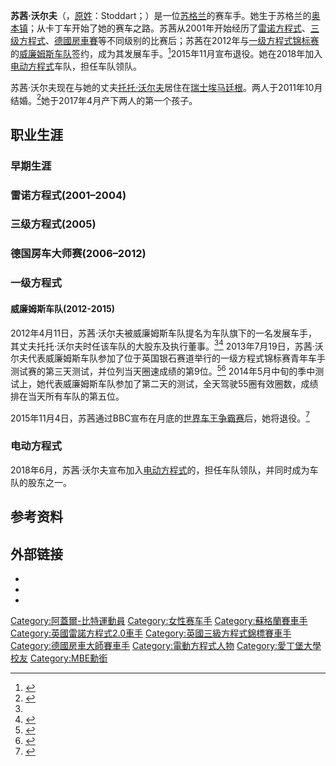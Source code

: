 {{Expand language|1=en|time=2021-12-14T23:32:57+00:00}}
{{noteTA
|G1=F1
}}
{{Infobox person
| name              = 苏茜·沃尔夫<br>Susie Wolff
| image             = File:2014 DTM HockenheimringII Susie Wolff by 2eight 8SC3775.jpg
| caption           = 苏茜·沃尔夫，摄于[[霍根海姆赛道|霍根海姆赛道]]，DTM2014
| alma_mater        = [[爱丁堡大学|爱丁堡大学]]
| nationality       = {{flagicon|UK}} [[英国|英国]]
| birth_date        = {{Birth date and age|df=yes|1982|12|6}}
| birth_place       = {{flag|SCO}}[[奥本|奥本]]
| spouse            = [[托托·沃尔夫|托托·沃尔夫]]（丈夫）
| module            = {{Infobox racing driver|embed=yes
| current series    = [[德國房車賽|DTM]]
| first year        = [[2006年德國房車賽|2006]]
| current team      = [[佩尔松车队|佩尔松车队]]
| car number        = 24
| starts            = 73
| wins              = 0
| poles             = 0
| fastest laps      = 0
| best finish       = 第13
| year              = [[2010年德國房車賽|2010]]
| prev series       = [[英国第三方程式锦标赛|英国F3]]<br>[[英国雷诺方程式|英国雷诺方程式]]
| prev series years = [[2005年英国第三方程式锦标赛|2005]]<br>2002–2004
| titles            =
| title years       =
| awards            =
| award years       =
}}
}}
'''苏茜·沃尔夫'''（{{lang-en|Susie Wolff}}，[[女性人名|原姓]]：Stoddart；{{bd|1982年|12月6日||}}）是一位[[苏格兰|苏格兰]]的赛车手。她生于苏格兰的[[奥本镇|奥本镇]]；从卡丁车开始了她的赛车之路。苏茜从2001年开始经历了[[雷诺方程式|雷诺方程式]]、[[三級方程式賽車|三级方程式]]、[[德國房車賽|德國房車賽]]等不同级别的比赛后；苏茜在2012年与[[一级方程式赛车|一级方程式锦标赛]]的[[威廉姆斯车队|威廉姆斯车队]]签约，成为其发展车手。<ref name="WilliamsDevelopment">{{cite news|url=http://www.autosport.com/news/report.php/id/98699|title=Susie Wolff joins Williams as development driver|first=Pablo|last=Elizalde|work=Autosport|publisher=Haymarket Publications|date=11 April 2012|accessdate=11 April 2012|archive-date=2017-01-01|archive-url=https://web.archive.org/web/20170101002542/http://www.autosport.com/news/report.php/id/98699/|dead-url=yes}}</ref>2015年11月宣布退役。她在2018年加入[[电动方程式|电动方程式]]车队{{le|文图里车队|Venturi Grand Prix}}，担任车队领队。

苏茜·沃尔夫现在与她的丈夫[[托托·沃尔夫|托托·沃尔夫]]居住在[[瑞士|瑞士]][[埃马廷根|埃马廷根]]。两人于2011年10月结婚。<ref>{{cite news|url=http://www.dtm.com/newsausgabe.php?id=10720|title=Susie Stoddart and Toto Wolff married|work=Deutsche Tourenwagen Masters|publisher=ITR e.V.|date=17 October 2011|accessdate=21 October 2011|archive-date=2021-06-03|archive-url=https://web.archive.org/web/20210603113342/https://www.dtm.com/newsausgabe.php?id=10720|dead-url=no}}</ref>她于2017年4月产下两人的第一个孩子。

== 职业生涯 ==
=== 早期生涯 ===

=== 雷诺方程式(2001–2004) ===

=== 三级方程式(2005) ===

=== 德国房车大师赛(2006–2012) ===

=== 一级方程式 ===
==== 威廉姆斯车队(2012-2015) ====
2012年4月11日，苏茜·沃尔夫被威廉姆斯车队提名为车队旗下的一名发展车手，其丈夫托托·沃尔夫时任该车队的大股东及执行董事。<ref name="WilliamsDevelopment"/><ref>{{cite news|url=http://www.formula1.com/news/headlines/2012/4/13201.html|title=Susie Wolff joins Williams as development driver|work=Formula1.com|publisher=[[Formula_One_Group|Formula One Administration]]|date=11 April 2012|accessdate=19 July 2013|archive-date=2012-04-14|archive-url=https://web.archive.org/web/20120414030450/http://www.formula1.com/news/headlines/2012/4/13201.html|dead-url=no}}</ref> 2013年7月19日，苏茜·沃尔夫代表威廉姆斯车队参加了位于英国银石赛道举行的一级方程式锦标赛青年车手测试赛的第三天测试，并位列当天圈速成绩的第9位。<ref>{{cite news|url=http://www.mirror.co.uk/sport/formula-1/f1-testing-susie-wolff-drive-2062082|title=Susie Wolff to drive Mercedes F1 car in tyre test at Silverstone|work=Byron Young|publisher=[[镜报|镜报]]|date=18 Jul 2013|accessdate=19 July 2013|archive-date=2018-01-05|archive-url=https://web.archive.org/web/20180105041359/http://www.mirror.co.uk/sport/formula-1/f1-testing-susie-wolff-drive-2062082|dead-url=no}}</ref><ref>{{cite news|url=http://sports.sina.com.cn/f1/2013-07-20/00256679157.shtml|title=F1青年试车落幕：维泰尔压轴P1 女车手苏茜首秀89圈|work=新浪赛车|publisher=[[新浪体育|新浪体育]]|date=2013-07-20|accessdate=2013-07-20|archive-date=2016-03-04|archive-url=https://web.archive.org/web/20160304105818/http://sports.sina.com.cn/f1/2013-07-20/00256679157.shtml|dead-url=no}}</ref> 2014年5月中旬的季中测试上，她代表威廉姆斯车队参加了第二天的测试，全天驾驶55圈有效圈数，成绩排在当天所有车队的第五位。

2015年11月4日，苏茜通过BBC宣布在月底的[[世界车王争霸赛|世界车王争霸赛]]后，她将退役。<ref>{{cite web|url=http://www.williamsf1.com/racing/news/susiewolffretires|title=WILLIAMS CONFIRMS SUSIE WOLFF TO RETIRE FROM MOTORSPORT|work=Williams Grand Prix Engineering|date=4 November 2015|accessdate=30 November 2015|deadurl=yes|archiveurl=https://web.archive.org/web/20151106232805/http://www.williamsf1.com/racing/news/susiewolffretires|archivedate=2015年11月6日}}</ref>

=== 电动方程式 ===
2018年6月，苏茜·沃尔夫宣布加入[[电动方程式|电动方程式]]的{{le|文图里车队|Venturi Racing}}，担任车队领队，并同时成为车队的股东之一。

== 参考资料 ==
{{Reflist}}

== 外部链接 ==
* {{Official|http://www.susiewolff.com}}
* {{Twitter|Susie_Wolff}}
* {{instagram|Susie_Wolff}}

{{DEFAULTSORT:Wolff, Susie}}
[[Category:阿蓋爾-比特運動員|Category:阿蓋爾-比特運動員]]
[[Category:女性赛车手|Category:女性赛车手]]
[[Category:蘇格蘭賽車手|Category:蘇格蘭賽車手]]
[[Category:英國雷諾方程式2.0車手|Category:英國雷諾方程式2.0車手]]
[[Category:英國三級方程式錦標賽車手|Category:英國三級方程式錦標賽車手]]
[[Category:德國房車大師賽車手|Category:德國房車大師賽車手]]
[[Category:電動方程式人物|Category:電動方程式人物]]
[[Category:愛丁堡大學校友|Category:愛丁堡大學校友]]
[[Category:MBE勳銜|Category:MBE勳銜]]